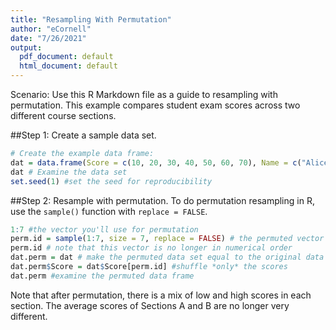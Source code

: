 ```yaml
---
title: "Resampling With Permutation"
author: "eCornell"
date: "7/26/2021"
output:
  pdf_document: default
  html_document: default
---
```

Scenario: Use this R Markdown file as a guide to resampling with permutation. This example compares student exam scores across two different course sections.

##Step 1: Create a sample data set.

```r
# Create the example data frame: 
dat = data.frame(Score = c(10, 20, 30, 40, 50, 60, 70), Name = c("Alice", "Bob", "Catie", "Dave", "Eve", "Frank", "George"), Section = c("A", "A", "A",  "A", "B", "B", "B"))
dat # Examine the data set
set.seed(1) #set the seed for reproducibility 
```

##Step 2: Resample with permutation.
To do permutation resampling in R, use the `sample()` function with `replace = FALSE`.
```r
1:7 #the vector you'll use for permutation
perm.id = sample(1:7, size = 7, replace = FALSE) # the permuted vector
perm.id # note that this vector is no longer in numerical order
dat.perm = dat # make the permuted data set equal to the original data set
dat.perm$Score = dat$Score[perm.id] #shuffle *only* the scores
dat.perm #examine the permuted data frame
```

Note that after permutation, there is a mix of low and high scores in each section. The average scores of Sections A and B are no longer very different.

